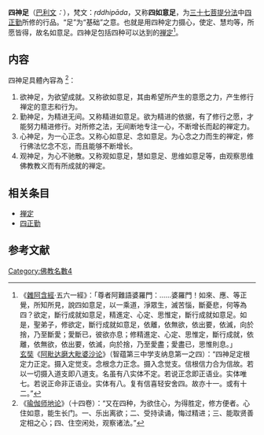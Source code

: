 {{佛教}}
{{bodhipakkhiyadhamma}}
'''四神足'''（[[巴利文|巴利文]]''：{{IAST|iddhipāda }}''），梵文：''ṛddhipāda''，又称'''四如意足'''，为[[三十七菩提分法|三十七菩提分法]]中[[四正勤|四正勤]]所修的行品。“足”为“基础”之意。也就是用四种定力摄心，使定、慧均等，所愿皆得，故名如意足。四神足包括四种可以达到的[[禅定|禅定]]<ref>《[[雜阿含經|雜阿含經]]·五六一經》：「尊者阿難語婆羅門：……婆羅門！如來、應、等正覺，所知所見，說四如意足，以一乘道，淨眾生，滅苦惱，斷憂悲，何等為四？欲定，斷行成就如意足，精進定、心定、思惟定，斷行成就如意足。如是，聖弟子，修欲定，斷行成就如意足，依離，依無欲，依出要，依滅，向於捨，乃至斷愛；愛斷已，彼欲亦息；修精進定、心定、思惟定，斷行成就，依離，依無欲，依出要，依滅，向於捨，乃至愛盡；愛盡已，思惟則息。」<br />
[[玄奘|玄奘]]《[[阿毗达磨大毗婆沙论|阿毗达磨大毗婆沙论]]》（智蕴第三中学支纳息第一之四）：“四神足定根定力正定。摄入定觉支。念根念力正念。摄入念觉支。信根信力合为信故。若以一切摄入道支即八道支。名虽有八实体不定。若说正念即正语业。实体唯七。若说正命非正语业。实体有八。复有信喜轻安舍四。故亦十一。或有十二。”</ref>。

== 内容 ==
四神足具體內容為 <ref>《[[瑜伽师地论|瑜伽师地论]]》（十四卷）：“又在四种，为欲住心，为得胜定，修方便者。心住如意，能生长门。一、乐出离欲；二、受持读诵，悔过精进；三、能取贤善定相之心；四、住空闲处，观察诸法。”</ref>：
#欲神足，为欲望成就。又称欲如意足，其由希望所产生的意愿之力，产生修行禅定的意志和行为。
#勤神足，为精进无间。又称精进如意足。欲为精进的依据，有了修行之愿，才能努力精进修行。对所修之法，无间断地专注一心，不断增长而起的禅定力。
#心神足，为一心正念。又称心如意足、念如意足。为心念之力而生的禅定，修行佛法忆念不忘，而且能够不断增长。
#观神足，为心不驰散。又称观如意足，慧如意足、思维如意足等，由观察思维佛教教义而有所成就的禅定。

==相关条目 ==
* [[禅定|禅定]]
* [[四正勤|四正勤]]

==参考文献==
<div class="references-small">
<references></references>
</div>
[[Category:佛教名數4|Category:佛教名數4]]